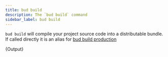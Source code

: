 ```yaml
---
title: bud build
description: The `bud build` command
sidebar_label: bud build
---
```



`bud build` will compile your project source code into a distributable bundle. If called directly it is an alias for [bud build production](production.mdx)

<CodeBlock title="$ bud build --help">{Output}</CodeBlock>
